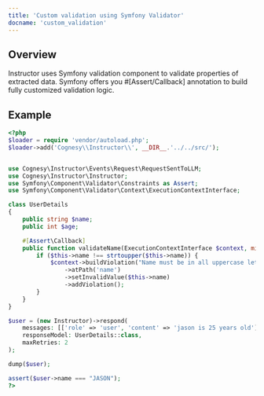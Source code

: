 ---
title: 'Custom validation using Symfony Validator'
docname: 'custom_validation'
---

## Overview

Instructor uses Symfony validation component to validate properties of extracted data. Symfony
offers you #[Assert/Callback] annotation to build fully customized validation logic.


## Example

```php
<?php
$loader = require 'vendor/autoload.php';
$loader->add('Cognesy\\Instructor\\', __DIR__.'../../src/');


use Cognesy\Instructor\Events\Request\RequestSentToLLM;
use Cognesy\Instructor\Instructor;
use Symfony\Component\Validator\Constraints as Assert;
use Symfony\Component\Validator\Context\ExecutionContextInterface;

class UserDetails
{
    public string $name;
    public int $age;

    #[Assert\Callback]
    public function validateName(ExecutionContextInterface $context, mixed $payload) {
        if ($this->name !== strtoupper($this->name)) {
            $context->buildViolation("Name must be in all uppercase letters.")
                ->atPath('name')
                ->setInvalidValue($this->name)
                ->addViolation();
        }
    }
}

$user = (new Instructor)->respond(
    messages: [['role' => 'user', 'content' => 'jason is 25 years old']],
    responseModel: UserDetails::class,
    maxRetries: 2
);

dump($user);

assert($user->name === "JASON");
?>
```
